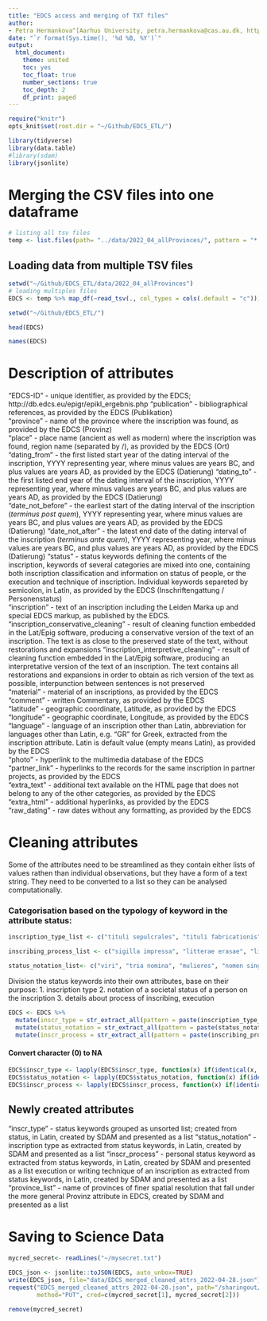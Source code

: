 ```yaml
---
title: "EDCS access and merging of TXT files"
author:
- Petra Hermankova^[Aarhus University, petra.hermankova@cas.au.dk, https://orcid.org/0000-0002-6349-0540]
date: "`r format(Sys.time(), '%d %B, %Y')`"
output:
  html_document:
    theme: united
    toc: yes
    toc_float: true
    number_sections: true
    toc_depth: 2
    df_print: paged
---
```


```r
require("knitr")
opts_knit$set(root.dir = "~/Github/EDCS_ETL/")

library(tidyverse)
library(data.table)
#library(sdam)
library(jsonlite)
```

# Merging the CSV files into one dataframe
```r
# listing all tsv files
temp <- list.files(path= "../data/2022_04_allProvinces/", pattern = "*.tsv")
```

## Loading data from multiple TSV files

```r
setwd("~/Github/EDCS_ETL/data/2022_04_allProvinces")
# loading multiples files
EDCS <- temp %>% map_df(~read_tsv(., col_types = cols(.default = "c")))

setwd("~/Github/EDCS_ETL/")
```

```r
head(EDCS)
```

```r
names(EDCS)
```
# Description of attributes


"EDCS-ID"         - unique identifier, as provided by the EDCS; http://db.edcs.eu/epigr/epikl_ergebnis.php
"publication"     - bibliographical references, as provided by the EDCS (Publikation)                
"province"        - name of the province where the inscription was found, as provided by the EDCS (Provinz)     
"place"           - place name (ancient as well as modern) where the inscription was found, region name (separated by /), as provided by the EDCS (Ort)             
"dating_from"     - the first listed start year of the dating interval of the inscription, YYYY representing year, where minus values are years BC, and plus values are years AD, as provided by the EDCS (Datierung)
"dating_to"       - the first listed end year of the dating interval of the inscription, YYYY representing year, where minus values are years BC, and plus values are years AD, as provided by the EDCS (Datierung)        
"date_not_before"     - the earliest start of the dating interval of the inscription (*terminus post quem*), YYYY representing year, where minus values are years BC, and plus values are years AD, as provided by the EDCS (Datierung)
"date_not_after"      - the latest end date of the dating interval of the inscription (*terminus ante quem*), YYYY representing year, where minus values are years BC, and plus values are years AD, as provided by the EDCS (Datierung)
"status"          - status keywords defining the contents of the inscription, keywords of several categories are mixed into one, containing both inscription classification and information on status of people, or the execution and technique of inscription. Individual keywords separeted by semicolon, in Latin, as provided by the EDCS (Inschriftengattung / Personenstatus)   
"inscription"     -   text of an inscription including the Leiden Marka up and special EDCS markup, as published by the EDCS. 
"inscription_conservative_cleaning" - result of cleaning function embedded in the Lat/Epig software, producing a conservative version of the text of an inscription. The text is as close to the preserved state of the text, without restorations and expansions
"inscription_interpretive_cleaning" - result of cleaning function embedded in the Lat/Epig software, producing an interpretative version of the text of an inscription. The text contains all restorations and expansions in order to obtain as rich version of the text as possible, interpunction between sentences is not preserved  
"material"          - material of an inscriptions, as provided by the EDCS               
"comment"           - written Commentary, as provided by the EDCS            
"latitude"          - geographic coordinate, Latitude, as provided by the EDCS
"longitude"         - geographic coordinate, Longitude, as provided by the EDCS          
"language"          - language of an inscription other than Latin, abbreviation for languages other than Latin, e.g. "GR" for Greek, extracted from the inscription attribute. Latin is default value (empty means Latin), as provided by the EDCS         
"photo"             - hyperlink to the multimedia database of the EDCS            
"partner_link"      - hyperlinks to the records for the same inscription in partner projects, as provided by the EDCS           
"extra_text"        - additional text available on the HTML page that does not belong to any of the other categories, as provided by the EDCS               
"extra_html"        - additional hyperlinks, as provided by the EDCS           
"raw_dating"        - raw dates without any formatting, as provided by the EDCS

# Cleaning attributes

Some of the attributes need to be streamlined as they contain either lists of values rathen than individual observations, but they have a form of a text string. They need to be converted to a list so they can be analysed computationally.


### Categorisation based on the typology of keyword in the attribute status:

```r
inscription_type_list <- c("tituli sepulcrales", "tituli fabricationis", "inscriptiones christianae", "tituli sacri", "tituli possessionis", "tituli operum", "miliaria", "tituli honorarii", "carmina", "signacula", "diplomata militaria", "leges", "defixiones", "termini", "reges", "signacula medicorum", "senatus consulta")

inscribing_process_list <- c("sigilla impressa", "litterae erasae", "litterae in litura", "tesserae nummulariae")

status_notation_list<- c("viri", "tria nomina", "mulieres", "nomen singulare", "liberti/libertae", "milites", "Augusti/Augustae", "ordo senatorius", "servi/servae", "officium/professio", "ordo decurionum", "sacerdotes pagani", "praenomen et nomen", "ordo equester", "seviri Augustales", "sacerdotes christiani")
```

Division the status keywords into their own attributes, base on their purpose:
1. inscription type
2. notation of a societal status of a person on the inscription
3. details about process of inscribing, execution

```r
EDCS <- EDCS %>% 
  mutate(inscr_type = str_extract_all(pattern = paste(inscription_type_list, collapse="|"), string = EDCS$status)) %>% 
  mutate(status_notation = str_extract_all(pattern = paste(status_notation_list, collapse="|"), string = EDCS$status)) %>% 
  mutate(inscr_process = str_extract_all(pattern = paste(inscribing_process_list, collapse="|"), string = EDCS$status))
```

#### Convert character (0) to NA

```r
EDCS$inscr_type <- lapply(EDCS$inscr_type, function(x) if(identical(x, character(0))) NA_character_ else x)
EDCS$status_notation <- lapply(EDCS$status_notation, function(x) if(identical(x, character(0))) NA_character_ else x)
EDCS$inscr_process <- lapply(EDCS$inscr_process, function(x) if(identical(x, character(0))) NA_character_ else x)
```

## Newly created attributes

"inscr_type" - status keywords grouped as unsorted list; created from status, in Latin, created by SDAM and presented as a list
"status_notation" - inscription type as extracted from status keywords, in Latin, created by SDAM and presented as a list
"inscr_process" - personal status keyword as extracted from status keywords, in Latin, created by SDAM and presented as a list
execution or writing technique of an inscription as extracted from status keywords, in Latin, created by SDAM and presented as a list
"province_list" - name of provinces of finer spatial resolution that fall under the more general Provinz attribute in EDCS, created by SDAM and presented as a list


# Saving to Science Data

```r
mycred_secret<- readLines("~/mysecret.txt")
```

```r
EDCS_json <- jsonlite::toJSON(EDCS, auto_unbox=TRUE)
write(EDCS_json, file="data/EDCS_merged_cleaned_attrs_2022-04-28.json")
request("EDCS_merged_cleaned_attrs_2022-04-28.json", path="/sharingout/648597@au.dk/SDAM_root/SDAM_data/EDCS/public",
        method="PUT", cred=c(mycred_secret[1], mycred_secret[2]))
```

```r
remove(mycred_secret)
```
